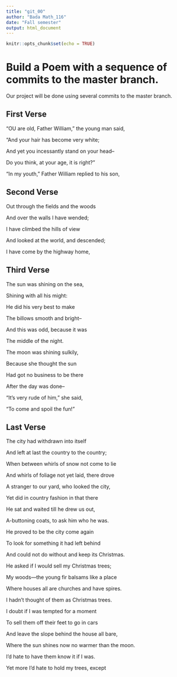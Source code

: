 ```yaml
---
title: "git_00"
author: "Bada Math_116"
date: "Fall semester"
output: html_document
---
```


```r
knitr::opts_chunk$set(echo = TRUE)
```
# Build a Poem with a sequence of commits to the master branch.
Our project will be done using several commits to the master branch.
<!-- Do not modify or change any text in "!--" bracketed areas such as this --- these are instructions to
you, if you change any of this the git program will notice it and compromise your git merging strategy !-->

## First Verse 

<!--Put the first five lines of a poem by Lewis Carrol in this section!-->  

"OU are old, Father William," the young man said,

"And your hair has become very white;

And yet you incessantly stand on your head-- 

Do you think, at your age, it is right?" 

 
"In my youth," Father William replied to his son,

## Second Verse

<!--Put the first five lines of a poem by Robert Frost here!-->
Out through the fields and the woods  

And over the walls I have wended;  
   
I have climbed the hills of view  

And looked at the world, and descended;  
   
I have come by the highway home,
  
  
## Third Verse
<!--Put the first two verses of The Walrus and the Carpenter here!-->

The sun was shining on the sea, 

Shining with all his might: 

He did his very best to make  

The billows smooth and bright-- 

And this was odd, because it was 

The middle of the night.  
  
The moon was shining sulkily, 

Because she thought the sun

Had got no business to be there  

After the day was done-- 

"It's very rude of him," she said, 

"To come and spoil the fun!" 

  
## Last Verse
<!--Put a short poem of your choice 8-20 lines,here!-->  

The city had withdrawn into itself   

And left at last the country to the country;  

When between whirls of snow not come to lie    

And whirls of foliage not yet laid, there drove   

A stranger to our yard, who looked the city,    

Yet did in country fashion in that there    

He sat and waited till he drew us out,    

A-buttoning coats, to ask him who he was.   

He proved to be the city come again   

To look for something it had left behind   

And could not do without and keep its Christmas.  

He asked if I would sell my Christmas trees;  

My woods—the young fir balsams like a place   

Where houses all are churches and have spires.  

I hadn't thought of them as Christmas trees.    

I doubt if I was tempted for a moment    

To sell them off their feet to go in cars    

And leave the slope behind the house all bare,   

Where the sun shines now no warmer than the moon.    

I'd hate to have them know it if I was.    

Yet more I'd hate to hold my trees, except  

